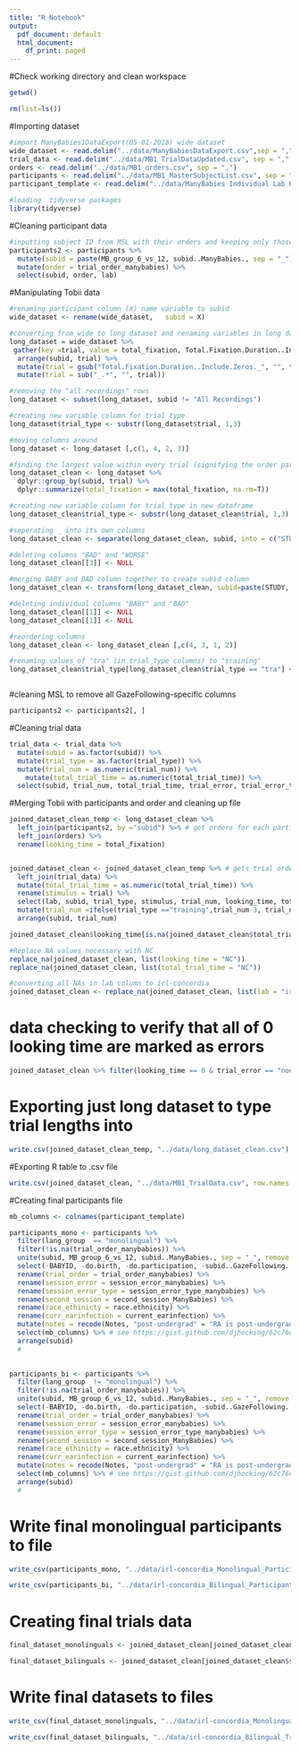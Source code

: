 ```yaml
---
title: "R Notebook"
output:
  pdf_document: default
  html_document:
    df_print: paged
---
```


#Check working directory and clean workspace
```r
getwd()

rm(list=ls())
```
#Importing dataset
```r
#import ManyBabies1DataExport(05-01-2018) wide dataset
wide_dataset <- read.delim("../data/ManyBabiesDataExport.csv",sep = ",")
trial_data <- read.delim("../data/MB1_TrialDataUpdated.csv", sep = ",", na.strings = c("NA", ""),stringsAsFactors = F)
orders <- read.delim("../data/MB1_orders.csv", sep = ",")
participants <- read.delim("../data/MB1_MasterSubjectList.csv", sep = ",")
participant_template <- read.delim("../data/ManyBabies Individual Lab Participants Data.csv", sep = ",", header = T)

```

```r
#loading  tidyverse packages
library(tidyverse)
```


#Cleaning participant data
```r
#inputting subject ID from MSL with their orders and keeping only those 2 columns of information
participants2 <- participants %>%
  mutate(subid = paste(MB_group_6_vs_12, subid..ManyBabies., sep = "_")) %>%
  mutate(order = trial_order_manybabies) %>%
  select(subid, order, lab)
```

#Manipulating Tobii data
```r
#renaming participant column (X) name variable to subid
wide_dataset <- rename(wide_dataset,   subid = X)

#converting from wide to long dataset and renaming variables in long dataset
long_dataset = wide_dataset %>%
 gather(key =trial, value = total_fixation, Total.Fixation.Duration..Include.Zeros._ADS1_ADS1_Sum:Total.Fixation.Duration..Include.Zeros._train2_train2_Sum.3, factor_key=TRUE) %>%
  arrange(subid, trial) %>%
  mutate(trial = gsub("Total.Fixation.Duration..Include.Zeros._", "", trial)) %>%
  mutate(trial = sub("_.*", "", trial)) 

#removing the "all recordings" rows
long_dataset <- subset(long_dataset, subid != "All Recordings")

#creating new variable column for trial type
long_dataset$trial_type <- substr(long_dataset$trial, 1,3)

#moving columns around 
long_dataset <- long_dataset [,c(1, 4, 2, 3)]

#finding the largest value within every trial (signifying the order participated it)
long_dataset_clean <- long_dataset %>%
  dplyr::group_by(subid, trial) %>%
  dplyr::summarize(total_fixation = max(total_fixation, na.rm=T)) 

#creating new variable column for trial type in new dataframe
long_dataset_clean$trial_type <- substr(long_dataset_clean$trial, 1,3)

#seperating _ into its own columns
long_dataset_clean <- separate(long_dataset_clean, subid, into = c("STUDY", "STUDYID", "WORSE"))

#deleting columns "BAD" and "WORSE"
long_dataset_clean[[3]] <- NULL

#merging BABY and BAD column together to create subid column
long_dataset_clean <- transform(long_dataset_clean, subid=paste(STUDY, STUDYID, sep="_"))

#deleting individual columns "BABY" and "BAD"
long_dataset_clean[[1]] <- NULL
long_dataset_clean[[1]] <- NULL

#reordering columns
long_dataset_clean <- long_dataset_clean [,c(4, 3, 1, 2)]

#renaming values of "tra" (in trial_type columns) to "training"
long_dataset_clean$trial_type[long_dataset_clean$trial_type == "tra"] <- "training"



```
#cleaning MSL to remove all GazeFollowing-specific columns
```r
participants2 <- participants2[, ]
```

#Cleaning trial data
```r
trial_data <- trial_data %>%
  mutate(subid = as.factor(subid)) %>% 
  mutate(trial_type = as.factor(trial_type)) %>% 
  mutate(trial_num = as.numeric(trial_num)) %>%
    mutate(total_trial_time = as.numeric(total_trial_time)) %>%
  select(subid, trial_num, total_trial_time, trial_error, trial_error_type, notes) 

```

#Merging Tobii with participants and order and cleaning up file
```r
joined_dataset_clean_temp <- long_dataset_clean %>%
  left_join(participants2, by ="subid") %>% # get orders for each participant
  left_join(orders) %>%
  rename(looking_time = total_fixation)


joined_dataset_clean <- joined_dataset_clean_temp %>% # gets trial orders
  left_join(trial_data) %>%
  mutate(total_trial_time = as.numeric(total_trial_time)) %>%
  rename(stimulus = trial) %>% 
  select(lab, subid, trial_type, stimulus, trial_num, looking_time, total_trial_time, trial_error, trial_error_type, notes) %>%
  mutate(trial_num =ifelse(trial_type =="training",trial_num-3, trial_num -2)) %>% #So first test trial is trial 1, and training trials are -2 and -1
  arrange(subid, trial_num)

joined_dataset_clean$looking_time[is.na(joined_dataset_clean$total_trial_time)] <- NA # No looking with no trial time should be NAs

#Replace NA values necessary with NC
replace_na(joined_dataset_clean, list(looking_time = "NC"))
replace_na(joined_dataset_clean, list(total_trial_time = "NC"))

#converting all NAs in lab column to irl-concordia
joined_dataset_clean <- replace_na(joined_dataset_clean, list(lab = "irl-concordia"))
```
# data checking to verify that all of 0 looking time are marked as errors
```r
joined_dataset_clean %>% filter(looking_time == 0 & trial_error == "noerror") %>% write.csv("../data/MB1_checkingerrors.csv" )
```

# Exporting just long dataset to type trial lengths into
```r
write.csv(joined_dataset_clean_temp, "../data/long_dataset_clean.csv")
```

#Exporting R table to .csv file
```r
write.csv(joined_dataset_clean, "../data/MB1_TrialData.csv", row.names = FALSE)
```

#Creating final participants file

```r

mb_columns <- colnames(participant_template)

participants_mono <- participants %>%
  filter(lang_group  == "monolingual") %>%
  filter(!is.na(trial_order_manybabies)) %>%
  unite(subid, MB_group_6_vs_12, subid..ManyBabies., sep = "_", remove = T) %>%
  select(-BABYID, -do.birth, -do.participation, -subid..GazeFollowing., -GF_group_6_vs_12, -trial_order_gazefollowing, -session_error_gazefollowing, -session_error_type_gazefollowing, -second_session_GazeFollowing) %>%
  rename(trial_order = trial_order_manybabies) %>%
  rename(session_error = session_error_manybabies) %>%
  rename(session_error_type = session_error_type_manybabies) %>%
  rename(second_session = second_session_ManyBabies) %>%
  rename(race_ethinicty = race.ethnicity) %>%
  rename(curr_earinfection = current_earinfection) %>%
  mutate(notes = recode(Notes, "post-undergrad" = "RA is post-undergrad")) %>%
  select(mb_columns) %>% # see https://gist.github.com/djhocking/62c76e63543ba9e94ebe
  arrange(subid)
  # 
  

participants_bi <- participants %>%
  filter(lang_group  != "monolingual") %>%
  filter(!is.na(trial_order_manybabies)) %>%
  unite(subid, MB_group_6_vs_12, subid..ManyBabies., sep = "_", remove = T) %>%
  select(-BABYID, -do.birth, -do.participation, -subid..GazeFollowing., -GF_group_6_vs_12, -trial_order_gazefollowing, -session_error_gazefollowing, -session_error_type_gazefollowing, -second_session_GazeFollowing) %>%
  rename(trial_order = trial_order_manybabies) %>%
  rename(session_error = session_error_manybabies) %>%
  rename(session_error_type = session_error_type_manybabies) %>%
  rename(second_session = second_session_ManyBabies) %>%
  rename(race_ethinicty = race.ethnicity) %>%
  rename(curr_earinfection = current_earinfection) %>%
  mutate(notes = recode(Notes, "post-undergrad" = "RA is post-undergrad")) %>%
  select(mb_columns) %>% # see https://gist.github.com/djhocking/62c76e63543ba9e94ebe
  arrange(subid)
  # 

```

# Write final monolingual participants to file
```r

write_csv(participants_mono, "../data/irl-concordia_Monolingual_Participant_Info.csv")

write_csv(participants_bi, "../data/irl-concordia_Bilingual_Participant_Info.csv")

```


# Creating final trials data
```r


final_dataset_monolinguals <- joined_dataset_clean[joined_dataset_clean$subid %in% participants_mono$subid, ]

final_dataset_bilinguals <- joined_dataset_clean[joined_dataset_clean$subid %in% participants_bi$subid, ]

```

# Write final datasets to files
```r

write_csv(final_dataset_monolinguals, "../data/irl-concordia_Monolingual_Trial_Data.csv")

write_csv(final_dataset_bilinguals, "../data/irl-concordia_Bilingual_Trial_Data.csv")


```


